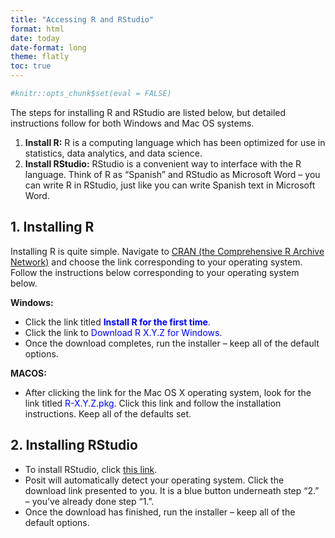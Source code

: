 ```yaml
---
title: "Accessing R and RStudio"
format: html
date: today
date-format: long
theme: flatly
toc: true
---
```


```r
#knitr::opts_chunk$set(eval = FALSE)
```


The steps for installing R and RStudio are listed below, but detailed instructions follow for both Windows and Mac OS systems.

1. **Install R:** R is a computing language which has been optimized for use in statistics, data analytics, and data science.
2. **Install RStudio:** RStudio is a convenient way to interface with the R language. Think of R as "Spanish" and RStudio as Microsoft Word -- you can write R in RStudio, just like you can write Spanish text in Microsoft Word.

## 1. Installing R

Installing R is quite simple. Navigate to [CRAN (the Comprehensive R Archive Network)](https://cran.r-project.org/){target="_blank"} and choose the link corresponding to your operating system. Follow the instructions below corresponding to your operating system below. 

**Windows:** 

+ Click the link titled **<span style = "color:blue">Install R for the first time</span>**.
+ Click the link to <span style = "color:blue">Download R X.Y.Z for Windows</span>.
+ Once the download completes, run the installer -- keep all of the default options.


**MACOS:**

+ After clicking the link for the Mac OS X operating system, look for the link titled <span style = "color:blue">R-X.Y.Z.pkg</span>. Click this link and follow the installation instructions. Keep all of the defaults set.

## 2. Installing RStudio

+ To install RStudio, click [this link](https://posit.co/download/rstudio-desktop/){target="_blank"}. 
+ Posit will automatically detect your operating system. Click the download link presented to you. It is a blue button underneath step "2." -- you've already done step "1.".
+ Once the download has finished, run the installer -- keep all of the default options.